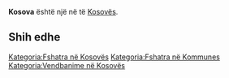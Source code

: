 {{Fshat në 
 | Emri                = Kosova
 | EmriAlt                = 
 | NAME_SHORT_FORM=      
 | NAME_GENERIC=      
 | NAME_SORT_NAME_RO=      KOSOVA
 | FULL_NAME_RO = Kosova
 | FULL_NAME_ND_RO=Kosova
 | SORT_NAME_RG=KOSOVA
 | FULL_NAME_RG=Kosova
 | FULL_NAME_ND_RG=Kosova
 | SRP_NAME_SHORT_FORM=      
 | SRP_NAME_GENERIC=      
 | SRP_NAME_SORT_NAME_RO=      
 | SRP_FULL_NAME_RO = 
 | SRP_FULL_NAME_ND_RO=
 | SRP_SORT_NAME_RG=
 | SRP_FULL_NAME_RG=
 | SRP_FULL_NAME_ND_RG=
 | Emri (Rasa dhanore) = 
 | Figura              = 
 | Shteti              = Kosovo
 | Komuna              = 
 | Kodi postar         = 
 | Sipërfaqja          = 

 | Popullsia           = 

 | Regj. i popullsisë  = 
 | Dend. e popullsisë  = 
 | Faqja zyrtare       = 
 <!--- Koordinatat ----> 
 | Gjerësia            = 42.583333
 | Gjatësia            = 21
 | Lartësia            = 
}}
'''Kosova''' është një [[]] në [[]] të [[Kosovës]].

<!-- == Gjeografia == -->
<!-- == Historia == -->
<!-- == Demografia == -->
== Shih edhe ==
{{Komuna }}
{{Kosovo-Administrata-Cung}}

[[Kategoria:Fshatra në Kosovës]]
[[Kategoria:Fshatra në Kommunes ]]
[[Kategoria:Vendbanime në Kosovës]]
